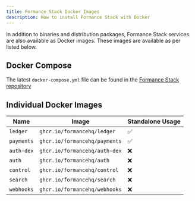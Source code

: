 ```yaml
---
title: Formance Stack Docker Images
description: How to install Formance Stack with Docker
---
```


In addition to binaries and distribution packages, Formance Stack services are also available as Docker images. These images are available as per listed below.

<Warning/>

## Docker Compose

The latest `docker-compose.yml` file can be found in the [Formance Stack repository](https://github.com/formancehq/stack/blob/main/docker-compose.yml)

## Individual Docker Images

| Name          | Image                                                  | Standalone Usage |
|---------------|--------------------------------------------------------|------------------|
| `ledger`      | `ghcr.io/formancehq/ledger`                            | ✅                 |
| `payments`    | `ghcr.io/formancehq/payments`                          | ✅                 |
| `auth-dex`    | `ghcr.io/formancehq/auth-dex`                          | ❌                 |
| `auth`        | `ghcr.io/formancehq/auth`                              | ❌                 |
| `control`     | `ghcr.io/formancehq/control`                           | ❌                 |
| `search`      | `ghcr.io/formancehq/search`                            | ❌                 |
| `webhooks`    | `ghcr.io/formancehq/webhooks`                          | ❌                 |
